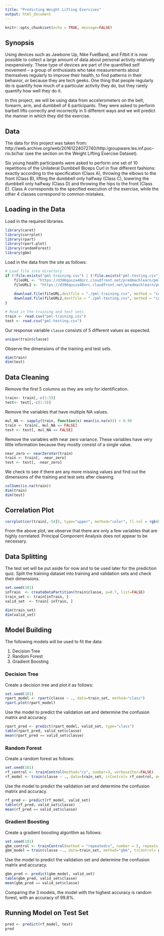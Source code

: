 ```yaml
---
title: "Predicting Weight Lifting Exercises"
output: html_document
---
```


```r
knitr::opts_chunk$set(echo = TRUE, message=FALSE)
```

## Synopsis

Using devices such as Jawbone Up, Nike FuelBand, and Fitbit it is now possible to collect a large amount of data about personal activity relatively inexpensively. These type of devices are part of the quantified self movement – a group of enthusiasts who take measurements about themselves regularly to improve their health, to find patterns in their behavior, or because they are tech geeks. One thing that people regularly do is quantify how much of a particular activity they do, but they rarely quantify how well they do it. 

In this project, we will be using data from accelerometers on the belt, forearm, arm, and dumbbell of 6 participants. They were asked to perform barbell lifts correctly and incorrectly in 5 different ways and we will predict the manner in which they did the exercise.

## Data

The data for this project was taken from: http://web.archive.org/web/20161224072740/http:/groupware.les.inf.puc-rio.br/har (see the section on the Weight Lifting Exercise Dataset).

Six young health participants were asked to perform one set of 10 repetitions of the Unilateral Dumbbell Biceps Curl in five different fashions: exactly according to the specification (Class A), throwing the elbows to the front (Class B), lifting the dumbbell only halfway (Class C), lowering the dumbbell only halfway (Class D) and throwing the hips to the front (Class E). Class A corresponds to the specified execution of the exercise, while the other 4 classes correspond to common mistakes.

## Loading in the Data

Load in the required libraries.
```r
library(caret)
library(corrplot)
library(rpart)
library(rpart.plot)
library(randomForest)
library(gbm)
```

Load in the data from the site as follows:
```r
# Load file into directory
if (!file.exists("pml-training.csv") | (!file.exists("pml-testing.csv"))) {
    fileURL <- "https://d396qusza40orc.cloudfront.net/predmachlearn/pml-training.csv"
    fileURL2 <- "https://d396qusza40orc.cloudfront.net/predmachlearn/pml-testing.csv"
      
    download.file(fileURL,destfile = "./pml-training.csv", method = "curl")
    download.file(fileURL2,destfile = "./pml-testing.csv", method = "curl")
}

# Read in the training and test sets
train <- read.csv("pml-training.csv")
test <- read.csv("pml-testing.csv")
```

Our response variable `classe` consists of 5 different values as expected.
```r
unique(train$classe)
```

Observe the dimensions of the training and test sets.
```r
dim(train)
dim(test)
```

## Data Cleaning

Remove the first 5 columns as they are only for identification.
```r
train<- train[,-c(1:5)]
test<- test[,-c(1:5)]
```

Remove the variables that have multiple NA values.
```r
mul_NA <- sapply(train, function(x) mean(is.na(x))) > 0.90
train <- train[, mul_NA == FALSE]
test <- test[, mul_NA == FALSE]
```

Remove the variables with near zero variance. These variables have very little information because they mostly consist of a single value.
```r
near_zero <- nearZeroVar(train)
train <- train[, -near_zero]
test <- test[, -near_zero]
```

We check to see if there are any more missing values and find out the dimensions of the training and test sets after cleaning.
```r
colSums(is.na(train))
dim(train)
dim(test)
```

## Correlation Plot

```r
corrplot(cor(train[,-54]), type="upper", method="color", tl.col = rgb(0, 0, 0))
```

From the above plot, we observe that there are only a few variables that are highly correlated. Principal Component Analysis does not appear to be necessary.


## Data Splitting

The test set will be put aside for now and to be used later for the prediction quiz. Split the training dataset into training and validation sets and check their dimensions.
```r
set.seed(101)
inTrain  <- createDataPartition(train$classe, p=0.7, list=FALSE)
train_set <- train[inTrain, ]
valid_set  <- train[-inTrain, ]

dim(train_set)
dim(valid_set)
```

## Model Building

The following models will be used to fit the data:

1. Decision Tree
2. Random Forest
3. Gradient Boosting

### Decision Tree

Create a decision tree and plot it as follows:
```r
set.seed(101)
rpart_model <- rpart(classe ~ ., data=train_set, method="class")
rpart.plot(rpart_model)
```

Use the model to predict the validation set and determine the confusion matrix and accuracy.
```r
rpart_pred <- predict(rpart_model, valid_set, type="class")
table(rpart_pred, valid_set$classe)
mean(rpart_pred == valid_set$classe)
```

### Random Forest

Create a random forest as follows:
```r
set.seed(101)
rf_control <- trainControl(method="cv", number=3, verboseIter=FALSE)
rf_model <- train(classe ~ ., data=train_set, trControl= rf_control, method="rf")
```

Use the model to predict the validation set and determine the confusion matrix and accuracy.
```r
rf_pred <- predict(rf_model, valid_set)
table(rf_pred, valid_set$classe)
mean(rf_pred == valid_set$classe)
```

### Gradient Boosting

Create a gradient boosting algorithm as follows:
```r
set.seed(101)
gbm_control <- trainControl(method = "repeatedcv", number = 5, repeats = 1)
gbm_model = train(classe ~., data=train_set, method="gbm", trControl= gbm_control, verbose = FALSE)
```

Use the model to predict the validation set and determine the confusion matrix and accuracy.
```r
gbm_pred <- predict(gbm_model, valid_set)
table(gbm_pred, valid_set$classe)
mean(gbm_pred == valid_set$classe)
```

Comparing the 3 models, the model with the highest accuracy is random forest, with an accuracy of 99.8%.

## Running Model on Test Set

```r
pred <- predict(rf_model, test)
pred
```


